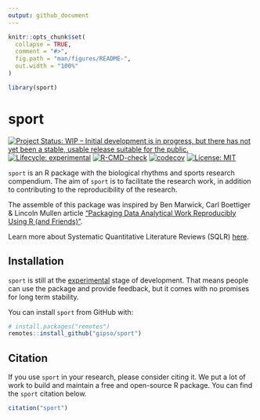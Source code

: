 ```yaml
---
output: github_document
---
```


<!-- README.md is generated from README.Rmd. Please edit that file -->

```r
knitr::opts_chunk$set(
  collapse = TRUE,
  comment = "#>",
  fig.path = "man/figures/README-",
  out.width = "100%"
)

library(sport)
```

# sport

<!-- badges: start -->
[![Project Status: WIP – Initial development is in progress, but there has not yet been a stable, usable release suitable for the public.](https://www.repostatus.org/badges/latest/wip.svg)](https://www.repostatus.org/#wip)
[![Lifecycle: experimental](https://img.shields.io/badge/lifecycle-experimental-orange.svg)](https://lifecycle.r-lib.org/articles/stages.html#experimental)
[![R-CMD-check](https://github.com/gipso/sport/workflows/R-CMD-check/badge.svg)](https://github.com/gipso/sport/actions)
[![codecov](https://codecov.io/gh/gipso/sport/branch/main/graph/badge.svg)](https://codecov.io/gh/gipso/sport)
[![License: MIT](https://img.shields.io/badge/license-MIT-green)](https://choosealicense.com/licenses/mit/)
<!-- badges: end -->

`sport` is an R package with the biological rhythms and sports research compendium. The aim of `sport` is to facilitate the research work, in addition to contributing to the reproducibility of the research.

The assemble of this package was inspired by Ben Marwick, Carl Boettiger & Lincoln Mullen article ["Packaging Data Analytical Work Reproducibly Using R (and Friends)"](https://doi.org/10.1080/00031305.2017.1375986).

Learn more about Systematic Quantitative Literature Reviews (SQLR) [here](https://www.griffith.edu.au/griffith-sciences/school-environment-science/research/systematic-quantitative-literature-review).

## Installation

`sport` is still at the [experimental](https://lifecycle.r-lib.org/articles/stages.html#experimental) stage of development. That means people can use the package and provide feedback, but it comes with no promises for long term stability.

You can install `sport` from GitHub with:

``` r
# install.packages("remotes")
remotes::install_github("gipso/sport")
```

## Citation

If you use `sport` in your research, please consider citing it. We put a lot of work to build and maintain a free and open-source R package. You can find the `sport` citation below.

```r
citation("sport")
```
